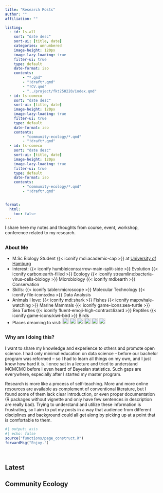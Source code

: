 ```yaml
---
title: "Research Posts"
author: ""
affiliation: ""

listing:
  - id: ls-all
    sort: "date desc"
    sort-ui: [title, date]
    categories: unnumbered
    image-height: 120px
    image-lazy-loading: true
    filter-ui: true
    type: default
    date-format: iso
    contents: 
        - "*.qmd"
        - "!draft*.qmd"
        - "!CV.qmd"
        - "../project/fkt250220/index.qmd"
  - id: ls-comeco
    sort: "date desc"
    sort-ui: [title, date]
    image-height: 120px
    image-lazy-loading: true
    filter-ui: true
    type: default
    date-format: iso
    contents:
        - "community-ecology/*.qmd"
        - "!draft*.qmd"
  - id: ls-comeco
    sort: "date desc"
    sort-ui: [title, date]
    image-height: 120px
    image-lazy-loading: true
    filter-ui: true
    type: default
    date-format: iso
    contents:
        - "community-ecology/*.qmd"
        - "!draft*.qmd"
    

format:
  html:
    toc: false
---
```


I share here my notes and thoughts from course, event, workshop, conference related to my research.

::: {.callout-caution appearance="minimal" title="" style="font-sze:0.9rem; var(--clcolor): #990000; var(--clbg): transparent; border-left: none; border: 1px solid var(--clcolor);" collapse="true"}
## [About Me]{style="font-size:1rem;"}

- M.Sc Biology Student {{< iconify mdi:academic-cap >}} at [University of Hamburg](https://www.biologie.uni-hamburg.de/en.html) 
- Interest: 
{{< iconify humbleicons:arrow-main-split-side >}} Evolution
{{< iconify carbon:earth-filled >}} Ecology
{{< iconify streamline:bacteria-virus-cells-biology >}} Microbiology
{{< iconify mdi:earth >}} Conservation
- Skills:
{{< iconify tabler:microscope >}} Molecular Technology
{{< iconify file-icons:dna >}} Data Analysis
- Animals I love:
{{< iconify mdi:shark >}} Fishes
{{< iconify map:whale-watching >}} Marine Mammals
{{< iconify game-icons:sea-turtle >}} Sea Turtles
{{< iconify fluent-emoji-high-contrast:lizard >}} Reptiles
{{< iconify game-icons:kiwi-bird >}} Birds
- Places dreaming to visit:
[![](https://upload.wikimedia.org/wikipedia/commons/thumb/e/e6/Flag_of_Alaska.svg/1600px-Flag_of_Alaska.svg.png?20221128104957){width="20px"}](https://en.wikipedia.org/wiki/Alaska) 
[![](https://upload.wikimedia.org/wikipedia/commons/thumb/3/3e/Flag_of_New_Zealand.svg/1600px-Flag_of_New_Zealand.svg.png?20220924013214){width="20px"}](https://en.wikipedia.org/wiki/New_Zealand)
[![](https://upload.wikimedia.org/wikipedia/commons/thumb/1/1a/Flag_of_Argentina.svg/2880px-Flag_of_Argentina.svg.png){width="20px"}](https://en.wikipedia.org/wiki/Patagonia)
[![](https://upload.wikimedia.org/wikipedia/commons/thumb/e/e8/Flag_of_Ecuador.svg/2560px-Flag_of_Ecuador.svg.png){width="20px"}](https://en.wikipedia.org/wiki/Galápagos_Islands)
[![](https://upload.wikimedia.org/wikipedia/commons/thumb/f/f2/Flag_of_Costa_Rica.svg/2880px-Flag_of_Costa_Rica.svg.png){width="20px"}](https://de.wikipedia.org/wiki/Costa_Rica)
[![](https://upload.wikimedia.org/wikipedia/en/thumb/0/05/Flag_of_Brazil.svg/2560px-Flag_of_Brazil.svg.png){width="20px"}](https://en.wikipedia.org/wiki/Amazon_rainforest)

:::

::: {.callout-caution appearance="minimal" title="" style="font-sze:0.9rem; var(--clcolor): #990000; var(--clbg): transparent; border-left: none; border: 1px solid var(--clcolor);" collapse="true"}

## [Why am I doing this?]{style="font-size:1rem;"}

I want to share my knowledge and experience to others and promote open science. I had only minimal education on data science -- before our bachelor program was reformed -- so I had to learn all things on my own, and I just know how hard it is. I once sat in a lecture and tried to understand MCMCMC before I even heard of Bayesian statistics. Such gaps are everywhere, especially after I started my master program.

Research is more like a process of self-teaching. More and more online resources are available as complement of conventional literature, but I found some of them lack clear introduction, or even proper documentation (R packages without vignette and only have few sentences in description are really bad). Trying to understand and utilize these information is frustrating, so I aim to put my posts in a way that audience from different disciplines and background could all get along by picking up at a point that is comfortable to them.

:::

```r
#| output: asis
#| echo: false
source("functions/page_construct.R")
forwardMsg("Enjoy.")
```

<br>

::: {.panel-tabset}

## Latest

::: {#ls-all}
:::

## Community Ecology

::: {#ls-comeco}
:::

<!-- ## Deep Sea

::: {#ls-deepsea}
:::

```r
#| output: asis
#| echo: false
forwardMsg("Upcoming ...")
```
 -->


:::
